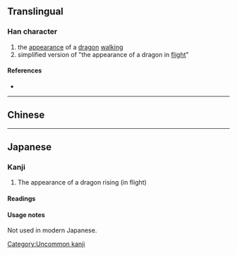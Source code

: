 {{character info/new}}
==Translingual==

===Han character===
{{Han char|rn=212|rad=龍|as=32|sn=48|four=01211|canj=YPYBP|ids=⿱龍⿰龍龍}}

# the [[appearance]] of a [[dragon]] [[walk]]ing
# simplified version of "the appearance of a dragon in [[flight]]"

====References====
* {{Han ref|kx=1537.250|dkj=48845|dj=2078.160|hdz=74806.090|uh=9F98|ud=40856|bh=F9D5|bd=63957}}

----

==Chinese==
{{zh-see|龖|v}}

----

==Japanese==

===Kanji===
{{ja-kanji|grade=|rs=龍32}}

# The appearance of a dragon rising (in flight)

====Readings====
{{ja-readings
|kanon=とう<たふ
}}

====Usage notes====
Not used in modern Japanese.

[[Category:Uncommon kanji]]